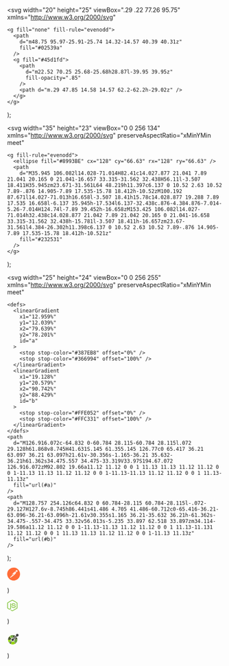   <svg
    width="20"
    height="25"
    viewBox=".29 .22 77.26 95.75"
    xmlns="http://www.w3.org/2000/svg"
  >
    <g fill="none" fill-rule="evenodd">
      <path
        d="m48.75 95.97-25.91-25.74 14.32-14.57 40.39 40.31z"
        fill="#02539a"
      />
      <g fill="#45d1fd">
        <path
          d="m22.52 70.25 25.68-25.68h28.87l-39.95 39.95z"
          fill-opacity=".85"
        />
        <path d="m.29 47.85 14.58 14.57 62.2-62.2h-29.02z" />
      </g>
    </g>
  </svg>
);

  <svg
    width="35"
    height="23"
    viewBox="0 0 256 134"
    xmlns="http://www.w3.org/2000/svg"
    preserveAspectRatio="xMinYMin meet"
  >
    <g fill-rule="evenodd">
      <ellipse fill="#8993BE" cx="128" cy="66.63" rx="128" ry="66.63" />
      <path
        d="M35.945 106.082l14.028-71.014H82.41c14.027.877 21.041 7.89 21.041 20.165 0 21.041-16.657 33.315-31.562 32.438H56.11l-3.507 18.411H35.945zm23.671-31.561L64 48.219h11.397c6.137 0 10.52 2.63 10.52 7.89-.876 14.905-7.89 17.535-15.78 18.412h-10.52zM100.192 87.671l14.027-71.013h16.658l-3.507 18.41h15.78c14.028.877 19.288 7.89 17.535 16.658l-6.137 35.945h-17.534l6.137-32.438c.876-4.384.876-7.014-5.26-7.014H124.74l-7.89 39.452h-16.658zM153.425 106.082l14.027-71.014h32.438c14.028.877 21.042 7.89 21.042 20.165 0 21.041-16.658 33.315-31.562 32.438h-15.781l-3.507 18.411h-16.657zm23.67-31.561l4.384-26.302h11.398c6.137 0 10.52 2.63 10.52 7.89-.876 14.905-7.89 17.535-15.78 18.412h-10.521z"
        fill="#232531"
      />
    </g>
  </svg>
);

  <svg
    width="25"
    height="24"
    viewBox="0 0 256 255"
    xmlns="http://www.w3.org/2000/svg"
    preserveAspectRatio="xMinYMin meet"
  >
    <defs>
      <linearGradient
        x1="12.959%"
        y1="12.039%"
        x2="79.639%"
        y2="78.201%"
        id="a"
      >
        <stop stop-color="#387EB8" offset="0%" />
        <stop stop-color="#366994" offset="100%" />
      </linearGradient>
      <linearGradient
        x1="19.128%"
        y1="20.579%"
        x2="90.742%"
        y2="88.429%"
        id="b"
      >
        <stop stop-color="#FFE052" offset="0%" />
        <stop stop-color="#FFC331" offset="100%" />
      </linearGradient>
    </defs>
    <path
      d="M126.916.072c-64.832 0-60.784 28.115-60.784 28.115l.072 29.128h61.868v8.745H41.631S.145 61.355.145 126.77c0 65.417 36.21 63.097 36.21 63.097h21.61v-30.356s-1.165-36.21 35.632-36.21h61.362s34.475.557 34.475-33.319V33.97S194.67.072 126.916.072zM92.802 19.66a11.12 11.12 0 0 1 11.13 11.13 11.12 11.12 0 0 1-11.13 11.13 11.12 11.12 0 0 1-11.13-11.13 11.12 11.12 0 0 1 11.13-11.13z"
      fill="url(#a)"
    />
    <path
      d="M128.757 254.126c64.832 0 60.784-28.115 60.784-28.115l-.072-29.127H127.6v-8.745h86.441s41.486 4.705 41.486-60.712c0-65.416-36.21-63.096-36.21-63.096h-21.61v30.355s1.165 36.21-35.632 36.21h-61.362s-34.475-.557-34.475 33.32v56.013s-5.235 33.897 62.518 33.897zm34.114-19.586a11.12 11.12 0 0 1-11.13-11.13 11.12 11.12 0 0 1 11.13-11.131 11.12 11.12 0 0 1 11.13 11.13 11.12 11.12 0 0 1-11.13 11.13z"
      fill="url(#b)"
    />
  </svg>
);

  <svg
      width="30px"
      height="30px"
      viewBox="0 0 256 256"
      version="1.1"
      xmlns="http://www.w3.org/2000/svg"
      xmlns:xlink="http://www.w3.org/1999/xlink"
      preserveAspectRatio="xMidYMid"
    >
      <g>
        <path
          d="M254.953118,144.253071 C263.911504,74.1217108 214.38443,10.0052669 144.381048,1.04688158 C74.3776647,-7.9115038 10.0052669,41.6155696 1.04688158,111.618952 C-7.9115038,181.622335 41.6155696,245.866756 111.618952,254.953118 C181.750312,263.911504 245.866756,214.38443 254.953118,144.253071 Z"
          fill="#FF6C37"
        ></path>
        <g transform="translate(50.181225, 45.198924)">
          <path
            d="M124.018448,36.9853339 L70.012182,90.9916 L54.7829269,75.7623449 C107.893354,22.6519173 113.140409,27.2590869 124.018448,36.9853339 L124.018448,36.9853339 Z"
            fill="#FFFFFF"
          ></path>
          <path
            d="M70.012182,92.2713693 C69.6282512,92.2713693 69.3722974,92.1433924 69.1163435,91.8874385 L53.7591114,76.6581834 C53.2472037,76.1462757 53.2472037,75.3784141 53.7591114,74.8665063 C107.765378,20.8602402 113.396363,25.9793176 124.78631,36.2174723 C125.042264,36.4734262 125.170241,36.72938 125.170241,37.1133108 C125.170241,37.4972416 125.042264,37.7531955 124.78631,38.0091494 L70.7800436,91.8874385 C70.6520667,92.1433924 70.2681359,92.2713693 70.012182,92.2713693 Z M56.574604,75.7623449 L70.012182,89.1999229 L122.098794,37.1133108 C112.628501,28.6668332 106.229654,26.1072945 56.574604,75.7623449 L56.574604,75.7623449 Z"
            fill="#FF6C37"
          ></path>
          <path
            d="M85.497391,106.476809 L70.7800436,91.7594616 L124.78631,37.7531955 C139.247703,52.342566 117.619601,76.0182987 85.497391,106.476809 Z"
            fill="#FFFFFF"
          ></path>
          <path
            d="M85.497391,107.756578 C85.1134602,107.756578 84.8575064,107.628601 84.6015525,107.372648 L69.8842051,92.6553001 C69.6282512,92.3993463 69.6282512,92.1433924 69.6282512,91.7594616 C69.6282512,91.3755308 69.7562282,91.1195769 70.012182,90.8636231 L124.018448,36.857357 C124.530356,36.3454492 125.298217,36.3454492 125.810125,36.857357 C129.137525,39.9288034 130.929203,44.2800191 130.801226,48.7592118 C130.545272,62.9646515 114.420178,81.0093992 86.5212065,107.372648 C86.1372757,107.628601 85.7533449,107.756578 85.497391,107.756578 L85.497391,107.756578 Z M72.5717207,91.7594616 C80.7622445,100.077962 84.2176217,103.405363 85.497391,104.685132 C106.997516,84.2088225 127.857756,63.2206053 127.985733,48.7592118 C128.11371,45.4318115 126.833941,42.1044113 124.658333,39.5448726 L72.5717207,91.7594616 Z"
            fill="#FF6C37"
          ></path>
          <path
            d="M55.0388808,76.1462757 L65.9169201,87.024315 C66.172874,87.2802689 66.172874,87.5362228 65.9169201,87.7921767 C65.7889432,87.9201536 65.7889432,87.9201536 65.6609663,87.9201536 L43.1370259,92.7832771 C41.9852335,92.911254 40.961418,92.1433924 40.7054642,90.9916 C40.5774872,90.3517153 40.8334411,89.7118307 41.2173719,89.3278999 L54.2710192,76.2742526 C54.526973,76.0182987 54.9109038,75.8903218 55.0388808,76.1462757 Z"
            fill="#FFFFFF"
          ></path>
          <path
            d="M42.7530951,94.0630464 C40.8334411,94.0630464 39.4256948,92.5273232 39.4256948,90.6076692 C39.4256948,89.7118307 39.8096256,88.8159921 40.4495103,88.1761075 L53.5031576,75.1224602 C54.2710192,74.4825755 55.2948346,74.4825755 56.0626962,75.1224602 L66.9407356,86.0004996 C67.7085972,86.6403842 67.7085972,87.7921767 66.9407356,88.5600383 C66.6847817,88.8159921 66.4288279,88.9439691 66.0448971,89.071946 L43.5209567,93.9350695 C43.2650028,93.9350695 43.009049,94.0630464 42.7530951,94.0630464 L42.7530951,94.0630464 Z M54.65495,77.5540219 L42.1132104,90.0957615 C41.8572566,90.3517153 41.7292796,90.7356461 41.9852335,91.1195769 C42.1132104,91.5035077 42.4971412,91.6314847 42.881072,91.5035077 L63.9972661,86.8963381 L54.65495,77.5540219 Z"
            fill="#FF6C37"
          ></path>
          <path
            d="M152.557304,7.03873136 C144.366781,-0.895838537 131.185156,-0.639884669 123.250587,7.67861603 C115.316017,15.9971167 115.57197,29.050764 123.890471,36.9853339 C130.673249,43.5121575 140.911403,44.6639499 148.97395,39.8008264 L134.38458,25.211456 L152.557304,7.03873136 Z"
            fill="#FFFFFF"
          ></path>
          <path
            d="M138.223888,44.0240653 C126.066079,44.0240653 116.211855,34.1698413 116.211855,22.0120326 C116.211855,9.85422391 126.066079,-1.81866161e-14 138.223888,-1.81866161e-14 C143.854873,-1.81866161e-14 149.357881,2.17560788 153.453143,6.14289283 C153.709097,6.39884669 153.837074,6.65480056 153.837074,7.03873136 C153.837074,7.42266217 153.709097,7.67861603 153.453143,7.9345699 L136.176257,25.211456 L149.741812,38.777011 C150.25372,39.2889187 150.25372,40.0567803 149.741812,40.568688 C149.613835,40.696665 149.613835,40.696665 149.485858,40.8246419 C146.158458,42.8722729 142.191173,44.0240653 138.223888,44.0240653 Z M138.223888,2.68751561 C127.473825,2.68751561 118.771394,11.3899471 118.899371,22.1400096 C118.899371,32.890072 127.601802,41.5925035 138.351865,41.4645266 C141.295334,41.4645266 144.238804,40.8246419 146.926319,39.4168956 L133.488741,26.1072945 C133.232787,25.8513406 133.10481,25.5953868 133.10481,25.211456 C133.10481,24.8275252 133.232787,24.5715713 133.488741,24.3156174 L150.63765,7.1667083 C147.182273,4.22323882 142.831057,2.68751561 138.223888,2.68751561 L138.223888,2.68751561 Z"
            fill="#FF6C37"
          ></path>
          <path
            d="M152.941235,7.42266217 L152.685281,7.1667083 L134.38458,25.211456 L148.845973,39.6728495 C150.25372,38.777011 151.661466,37.7531955 152.813258,36.6014031 C161.003782,28.5388563 161.003782,15.485209 152.941235,7.42266217 L152.941235,7.42266217 Z"
            fill="#FFFFFF"
          ></path>
          <path
            d="M148.97395,41.0805958 C148.590019,41.0805958 148.334066,40.9526188 148.078112,40.696665 L133.488741,26.1072945 C133.232787,25.8513406 133.10481,25.5953868 133.10481,25.211456 C133.10481,24.8275252 133.232787,24.5715713 133.488741,24.3156174 L151.661466,6.14289283 C152.173374,5.63098509 152.941235,5.63098509 153.453143,6.14289283 L153.837074,6.39884669 C162.411528,14.9733013 162.411528,28.7948101 153.965051,37.4972416 C152.685281,38.777011 151.277535,39.9288034 149.741812,40.8246419 C149.357881,40.9526188 149.101927,41.0805958 148.97395,41.0805958 L148.97395,41.0805958 Z M136.176257,25.211456 L149.101927,38.1371263 C150.125743,37.4972416 151.149558,36.6014031 151.91742,35.8335415 C159.212105,28.5388563 159.596036,16.6370014 152.557304,8.95838537 L136.176257,25.211456 Z"
            fill="#FF6C37"
          ></path>
          <path
            d="M126.194056,39.2889187 C123.12261,36.2174723 118.131509,36.2174723 115.060063,39.2889187 L66.8127587,87.5362228 L74.8753055,95.5987696 L125.938102,50.8068428 C129.265502,47.9913502 129.521456,43.0002498 126.705964,39.6728495 C126.45001,39.5448726 126.322033,39.4168956 126.194056,39.2889187 L126.194056,39.2889187 Z"
            fill="#FFFFFF"
          ></path>
          <path
            d="M74.7473286,96.878539 C74.3633978,96.878539 74.1074439,96.750562 73.85149,96.4946082 L65.7889432,88.4320613 C65.2770355,87.9201536 65.2770355,87.152292 65.7889432,86.6403842 L114.036247,38.3930802 C117.619601,34.809726 123.378563,34.809726 126.961918,38.3930802 C130.545272,41.9764343 130.545272,47.7353963 126.961918,51.3187505 C126.833941,51.4467274 126.705964,51.5747044 126.577987,51.7026813 L75.5151902,96.4946082 C75.3872133,96.750562 75.1312594,96.878539 74.7473286,96.878539 L74.7473286,96.878539 Z M68.6044358,87.5362228 L74.8753055,93.8070925 L125.042264,49.7830273 C127.857756,47.4794425 128.11371,43.2562037 125.810125,40.4407111 C123.50654,37.6252186 119.283302,37.3692647 116.467809,39.6728495 C116.339832,39.8008264 116.211855,39.9288034 115.955901,40.0567803 L68.6044358,87.5362228 Z"
            fill="#FF6C37"
          ></path>
          <path
            d="M29.8274248,142.438327 C29.3155171,142.694281 29.0595632,143.206189 29.1875401,143.718097 L31.363148,152.932436 C31.8750557,154.212205 31.1071941,155.747929 29.6994479,156.131859 C28.6756324,156.51579 27.52384,156.131859 26.8839553,155.363998 L12.8064926,141.414512 L58.7502118,95.4707927 L74.6193516,95.7267466 L85.3694141,106.476809 C82.8098754,108.652417 67.3246664,123.625718 29.8274248,142.438327 L29.8274248,142.438327 Z"
            fill="#FFFFFF"
          ></path>
          <path
            d="M28.8036093,157.411629 C27.7797938,157.411629 26.7559784,157.027698 26.1160937,156.259836 L12.1666079,142.31035 C11.910654,142.054397 11.7826771,141.798443 11.7826771,141.414512 C11.7826771,141.030581 11.910654,140.774627 12.1666079,140.518673 L58.1103272,94.5749541 C58.366281,94.3190003 58.7502118,94.1910233 59.0061657,94.1910233 L74.8753055,94.4469772 C75.2592363,94.4469772 75.5151902,94.5749541 75.7711441,94.830908 L86.5212065,105.58097 C86.7771604,105.836924 86.9051373,106.220855 86.9051373,106.604786 C86.9051373,106.988717 86.7771604,107.244671 86.3932296,107.500624 L85.497391,108.268486 C71.931836,120.170341 53.5031576,132.072196 30.5952864,143.462143 L32.7708943,152.548505 C33.1548251,154.212205 32.3869635,156.003882 30.8512403,156.899721 C30.0833787,157.283652 29.443494,157.411629 28.8036093,157.411629 Z M14.7261466,141.414512 L27.9077708,154.468159 C28.2917016,155.108044 29.0595632,155.363998 29.6994479,154.980067 C30.3393325,154.596136 30.5952864,153.828275 30.2113556,153.18839 L28.0357477,143.974051 C27.7797938,142.822258 28.2917016,141.798443 29.3155171,141.286535 C51.9674343,129.896588 70.2681359,118.12271 83.705714,106.476809 L74.2354208,97.0065159 L59.5180734,96.750562 L14.7261466,141.414512 Z"
            fill="#FF6C37"
          ></path>
          <path
            d="M1.9284532,152.420528 L12.9344695,141.414512 L29.3155171,157.795559 L3.20822254,156.003882 C2.05643013,155.875905 1.28856853,154.85209 1.41654546,153.700298 C1.41654546,153.18839 1.5445224,152.676482 1.9284532,152.420528 L1.9284532,152.420528 Z"
            fill="#FFFFFF"
          ></path>
          <path
            d="M29.3155171,158.947352 L3.0802456,157.155675 C1.16059159,157.027698 -0.119177745,155.363998 0.00879918845,153.444344 C0.136776122,152.676482 0.39272999,151.908621 1.03261466,151.396713 L12.038631,140.390696 C12.5505387,139.878789 13.3184003,139.878789 13.830308,140.390696 L30.2113556,156.771744 C30.5952864,157.155675 30.7232633,157.667583 30.4673095,158.17949 C30.2113556,158.691398 29.8274248,158.947352 29.3155171,158.947352 L29.3155171,158.947352 Z M12.9344695,143.206189 L2.82429173,153.316367 C2.44036093,153.572321 2.44036093,154.212205 2.82429173,154.468159 C2.95226867,154.596136 3.0802456,154.724113 3.33619947,154.724113 L25.9881168,156.259836 L12.9344695,143.206189 Z"
            fill="#FF6C37"
          ></path>
          <path
            d="M54.2710192,101.357732 C53.5031576,101.357732 52.9912498,100.717847 52.9912498,100.077962 C52.9912498,99.6940315 53.1192268,99.4380776 53.3751806,99.1821238 L65.7889432,86.7683612 C66.3008509,86.2564534 67.0687125,86.2564534 67.5806203,86.7683612 L75.6431671,94.830908 C76.0270979,95.2148388 76.1550749,95.5987696 76.0270979,96.1106774 C75.899121,96.4946082 75.5151902,96.878539 75.0032825,97.0065159 L54.526973,101.357732 C54.3989961,101.357732 54.2710192,101.357732 54.2710192,101.357732 L54.2710192,101.357732 Z M66.6847817,89.4558768 L58.2383041,97.9023544 L72.059813,94.9588849 L66.6847817,89.4558768 Z"
            fill="#FF6C37"
          ></path>
          <path
            d="M74.6193516,95.7267466 L60.5418889,98.798193 C59.5180734,99.0541468 58.494258,98.4142622 58.2383041,97.3904467 C58.1103272,96.750562 58.2383041,96.1106774 58.7502118,95.5987696 L66.5568048,87.7921767 L74.6193516,95.7267466 Z"
            fill="#FFFFFF"
          ></path>
          <path
            d="M60.2859351,100.077962 C58.494258,100.077962 57.0865117,98.670216 57.0865117,96.878539 C57.0865117,95.9827004 57.4704425,95.2148388 57.9823502,94.5749541 L65.7889432,86.7683612 C66.3008509,86.2564534 67.0687125,86.2564534 67.5806203,86.7683612 L75.6431671,94.830908 C76.0270979,95.2148388 76.1550749,95.5987696 76.0270979,96.1106774 C75.899121,96.4946082 75.5151902,96.878539 75.0032825,97.0065159 L60.9258197,100.077962 C60.6698659,100.077962 60.413912,100.077962 60.2859351,100.077962 L60.2859351,100.077962 Z M66.6847817,89.4558768 L59.7740273,96.3666312 C59.5180734,96.6225851 59.5180734,96.878539 59.6460504,97.1344928 C59.7740273,97.3904467 60.0299812,97.5184236 60.413912,97.5184236 L72.1877899,94.9588849 L66.6847817,89.4558768 Z"
            fill="#FF6C37"
          ></path>
          <path
            d="M153.069212,19.7084478 C152.813258,18.9405862 151.91742,18.5566554 151.149558,18.8126093 C150.381697,19.0685632 149.997766,19.9644017 150.25372,20.7322633 C150.25372,20.8602402 150.381697,20.9882172 150.381697,21.1161941 C151.149558,22.6519173 150.893604,24.5715713 149.869789,25.9793176 C149.357881,26.6192023 149.485858,27.5150408 149.997766,28.0269485 C150.63765,28.5388563 151.533489,28.4108793 152.045397,27.7709947 C153.965051,25.3394329 154.348981,22.2679865 153.069212,19.7084478 L153.069212,19.7084478 Z"
            fill="#FF6C37"
          ></path>
        </g>
      </g>
    </svg>

)

  <svg width="24" height="27" viewBox="0 0 256 282" xmlns="http://www.w3.org/2000/svg" preserveAspectRatio="xMinYMin meet"><g fill="#8CC84B"><path d="M116.504 3.58c6.962-3.985 16.03-4.003 22.986 0 34.995 19.774 70.001 39.517 104.99 59.303 6.581 3.707 10.983 11.031 10.916 18.614v118.968c.049 7.897-4.788 15.396-11.731 19.019-34.88 19.665-69.742 39.354-104.616 59.019-7.106 4.063-16.356 3.75-23.24-.646-10.457-6.062-20.932-12.094-31.39-18.15-2.137-1.274-4.546-2.288-6.055-4.36 1.334-1.798 3.719-2.022 5.657-2.807 4.365-1.388 8.374-3.616 12.384-5.778 1.014-.694 2.252-.428 3.224.193 8.942 5.127 17.805 10.403 26.777 15.481 1.914 1.105 3.852-.362 5.488-1.274 34.228-19.345 68.498-38.617 102.72-57.968 1.268-.61 1.969-1.956 1.866-3.345.024-39.245.006-78.497.012-117.742.145-1.576-.767-3.025-2.192-3.67-34.759-19.575-69.5-39.18-104.253-58.76a3.621 3.621 0 0 0-4.094-.006C91.2 39.257 56.465 58.88 21.712 78.454c-1.42.646-2.373 2.071-2.204 3.653.006 39.245 0 78.497 0 117.748a3.329 3.329 0 0 0 1.89 3.303c9.274 5.259 18.56 10.481 27.84 15.722 5.228 2.814 11.647 4.486 17.407 2.33 5.083-1.823 8.646-7.01 8.549-12.407.048-39.016-.024-78.038.036-117.048-.127-1.732 1.516-3.163 3.2-3 4.456-.03 8.918-.06 13.374.012 1.86-.042 3.14 1.823 2.91 3.568-.018 39.263.048 78.527-.03 117.79.012 10.464-4.287 21.85-13.966 26.97-11.924 6.177-26.662 4.867-38.442-1.056-10.198-5.09-19.93-11.097-29.947-16.55C5.368 215.886.555 208.357.604 200.466V81.497c-.073-7.74 4.504-15.197 11.29-18.85C46.768 42.966 81.636 23.27 116.504 3.58z"/><path d="M146.928 85.99c15.21-.979 31.493-.58 45.18 6.913 10.597 5.742 16.472 17.793 16.659 29.566-.296 1.588-1.956 2.464-3.472 2.355-4.413-.006-8.827.06-13.24-.03-1.872.072-2.96-1.654-3.195-3.309-1.268-5.633-4.34-11.212-9.642-13.929-8.139-4.075-17.576-3.87-26.451-3.785-6.479.344-13.446.905-18.935 4.715-4.214 2.886-5.494 8.712-3.99 13.404 1.418 3.369 5.307 4.456 8.489 5.458 18.33 4.794 37.754 4.317 55.734 10.626 7.444 2.572 14.726 7.572 17.274 15.366 3.333 10.446 1.872 22.932-5.56 31.318-6.027 6.901-14.805 10.657-23.56 12.697-11.647 2.597-23.734 2.663-35.562 1.51-11.122-1.268-22.696-4.19-31.282-11.768-7.342-6.375-10.928-16.308-10.572-25.895.085-1.619 1.697-2.748 3.248-2.615 4.444-.036 8.888-.048 13.332.006 1.775-.127 3.091 1.407 3.182 3.08.82 5.367 2.837 11 7.517 14.182 9.032 5.827 20.365 5.428 30.707 5.591 8.568-.38 18.186-.495 25.178-6.158 3.689-3.23 4.782-8.634 3.785-13.283-1.08-3.925-5.186-5.754-8.712-6.95-18.095-5.724-37.736-3.647-55.656-10.12-7.275-2.571-14.31-7.432-17.105-14.906-3.9-10.578-2.113-23.662 6.098-31.765 8.006-8.06 19.563-11.164 30.551-12.275z"/></g></svg>

)

  <svg width="36" height="35" viewBox="-48.58313174 -136.228532 879.49582062 773.98241888" xmlns="http://www.w3.org/2000/svg"><path d="m158.57 344.93h-158.29c.03.78.05 1.55.09 2.32.06 1.49.17 2.97.26 4.46.04.64.07 1.28.12 1.91.12 1.72.27 3.44.43 5.15.04.39.07.78.11 1.15.18 1.91.39 3.82.61 5.71.01.18.03.37.06.55.25 2.04.51 4.09.81 6.12 0 .03 0 .06.01.08a266.05 266.05 0 0 0 8.18 37.4c.02.05.04.1.05.15.57 1.94 1.17 3.86 1.78 5.77.04.11.08.23.11.34s.07.22.11.34c.56 1.73 1.15 3.45 1.74 5.18.15.43.3.87.46 1.31.53 1.49 1.07 2.98 1.63 4.48.26.67.51 1.34.76 2.02.49 1.24.96 2.47 1.45 3.7.37.93.75 1.86 1.14 2.78.4.97.8 1.92 1.21 2.89.5 1.18 1.03 2.35 1.55 3.53.31.7.63 1.39.94 2.09.64 1.41 1.3 2.82 1.97 4.22.22.45.43.9.65 1.34.78 1.62 1.57 3.21 2.37 4.8.14.24.25.49.38.73.9 1.76 1.82 3.51 2.77 5.25.04.08.09.15.12.24.2.36.42.71.62 1.07l135.19-81.43.5-.3c-5.33-11.24-8.65-23.2-9.89-35.35z" fill="#93d500"/><path d="m197.48 417.6-.38.38-111.5 111.49c.57.53 1.14 1.08 1.73 1.59 1.04.95 2.1 1.88 3.15 2.81.55.48 1.08.96 1.63 1.44 1.26 1.09 2.54 2.15 3.81 3.22.35.29.68.57 1.03.86a255.576 255.576 0 0 0 4.91 3.94c1.58 1.25 3.17 2.46 4.79 3.68.07.04.12.08.18.13a266.48 266.48 0 0 0 20.86 14.1c.24.16.49.3.74.46 1.37.81 2.73 1.62 4.11 2.42l2.52 1.44c.8.46 1.59.9 2.39 1.34 1.45.79 2.9 1.58 4.36 2.35.2.11.4.22.61.32 4.05 2.12 8.17 4.09 12.33 5.99l3.96-9.61 56.08-136.17.2-.5c-6.12-3.28-11.99-7.16-17.51-11.68z" fill="#4d5a31"/><path d="m185.87 406.49a95.492 95.492 0 0 1 -3.48-4.1c-1-1.23-1.96-2.47-2.89-3.73-1.07-1.44-2.11-2.9-3.1-4.38-.99-1.49-1.97-2.99-2.89-4.51l-135.36 81.53c2.08 3.46 4.24 6.82 6.46 10.14.07.12.14.24.22.35.02.05.05.08.08.13.07.1.14.22.21.33.01.01.02.02.02.04.18.26.36.52.54.79.01.01.02.03.04.05s.01.01.01.02c2.35 3.47 4.77 6.89 7.26 10.23.05.07.11.14.16.21.06.07.11.14.16.21 1.09 1.43 2.17 2.86 3.29 4.28.15.19.29.37.45.55 1.14 1.47 2.31 2.92 3.5 4.35.28.34.57.68.85 1.03 1.07 1.28 2.14 2.55 3.23 3.81.47.54.95 1.09 1.43 1.62.93 1.06 1.85 2.12 2.8 3.16.52.57 1.06 1.15 1.59 1.72.24.27.48.52.73.79.69.75 1.38 1.5 2.08 2.24.28.29.58.58.86.88 1.23 1.28 2.48 2.57 3.74 3.83l111.67-111.65c-1.28-1.28-2.48-2.6-3.66-3.92z" fill="#6ba43a"/><path d="m333.88 417.54c-1.23.99-2.47 1.96-3.73 2.89l.27.47 81.42 135.13c3.77-2.46 7.5-5 11.14-7.67 7.88-5.81 15.5-12.11 22.85-18.89l-111.51-111.49z" fill="#4d5a31"/><path d="m400.01 557.14-2.76-4.59-76-126.13c-1.54.92-3.11 1.76-4.68 2.6-1.59.86-3.18 1.65-4.8 2.42-14.6 6.92-30.4 10.46-46.23 10.46-10.37 0-20.73-1.5-30.75-4.49-1.71-.51-3.38-1.18-5.06-1.78-1.69-.59-3.4-1.11-5.06-1.79l-56.04 136.08-2.19 5.33-1.88 4.57-.01.02c.14.06.29.11.43.17.16.06.31.11.46.18h.02c.04.02.08.03.11.04 1.32.55 2.65 1.01 3.98 1.53 1.67.65 3.33 1.31 5 1.92.86.31 1.7.67 2.55.97h.01a267.42 267.42 0 0 0 54.19 12.97c.73.09 1.44.19 2.17.29.75.09 1.51.16 2.27.25 1.42.16 2.84.32 4.27.46l1.06.09c1.75.17 3.5.32 5.24.44.6.05 1.2.07 1.79.12 1.53.1 3.06.19 4.59.26.94.06 1.88.08 2.82.12 1.22.04 2.43.09 3.65.13 1.75.04 3.52.05 5.28.06.42 0 .83.01 1.25.02 14.75 0 29.5-1.23 44.09-3.68.24-.04.49-.08.74-.11 1.54-.27 3.08-.56 4.62-.84.88-.17 1.77-.34 2.63-.51.9-.19 1.81-.37 2.71-.57 1.5-.31 3-.64 4.51-.99.27-.06.54-.11.81-.19 22.18-5.16 43.6-13.16 63.72-23.75v-.01c1.32-.69 2.61-1.48 3.92-2.2 1.56-.85 3.11-1.74 4.67-2.63 1.07-.61 2.16-1.18 3.23-1.82.01-.01.02-.02.03-.02h.01c.02-.01.03-.02.05-.03l.02-.02-.2-.33.2.33c.01 0 .02-.01.03-.01.02-.01.03-.02.05-.03.06-.04.12-.07.18-.11.34-.21.69-.41 1.04-.62zm-202.47-306.22c1.23-1 2.48-1.96 3.73-2.9l-.27-.46-81.42-135.14c-3.78 2.47-7.51 5.02-11.16 7.69-7.87 5.8-15.5 12.09-22.83 18.86l111.51 111.5z" fill="#93d500"/><path d="m77.86 146.4c-1.27 1.27-2.47 2.58-3.71 3.86-1.23 1.29-2.49 2.57-3.7 3.87a266.156 266.156 0 0 0 -22.56 27.96c-.33.45-.65.93-.98 1.39-.76 1.12-1.52 2.23-2.26 3.35-.78 1.16-1.55 2.34-2.3 3.51-.28.43-.56.87-.83 1.3-25.65 40.23-39.39 85.86-41.24 131.87-.07 1.79-.11 3.58-.15 5.36-.03 1.78-.09 3.57-.09 5.35h157.93c0-1.78.16-3.56.26-5.35.09-1.79.11-3.58.29-5.36 2.04-20.56 9.98-40.64 23.82-57.5 1.12-1.37 2.39-2.66 3.6-3.98 1.19-1.33 2.31-2.7 3.59-3.98zm325.85-39.2c-.21-.13-.44-.26-.65-.39-1.39-.85-2.79-1.67-4.2-2.49-.81-.47-1.63-.93-2.44-1.39-.83-.46-1.64-.92-2.47-1.37a901.4 901.4 0 0 0 -4.29-2.32c-.23-.11-.45-.23-.68-.35-9.26-4.84-18.77-9.1-28.48-12.8-.25-.1-.5-.2-.75-.29-2.12-.79-4.24-1.58-6.38-2.32a267.084 267.084 0 0 0 -53.21-12.63l-2.22-.3c-.75-.09-1.49-.16-2.23-.24-1.43-.17-2.85-.33-4.29-.47-.39-.04-.79-.06-1.2-.11-1.69-.15-3.4-.3-5.1-.43l-1.99-.12c-1.45-.09-2.93-.2-4.38-.26-.78-.04-1.56-.07-2.33-.09v158.29c8.12.84 16.17 2.57 23.98 5.22l116.51-116.49c-4.33-3-8.7-5.92-13.2-8.65z" fill="#4d5a31"/><path d="m260.36 68.7c-1.79.04-3.58.04-5.36.11-11.17.45-22.32 1.59-33.38 3.45-.24.04-.48.08-.73.12-1.55.27-3.09.55-4.63.84-.87.17-1.75.33-2.63.5-.91.18-1.81.37-2.72.57-1.5.31-3 .64-4.49.99-.28.05-.55.12-.82.18a267.465 267.465 0 0 0 -63.73 23.76c-1.31.7-2.59 1.49-3.9 2.2-1.56.86-3.12 1.74-4.67 2.63-1.15.67-2.32 1.28-3.47 1.96-.01.01-.03.02-.04.02-.08.05-.16.1-.24.14-.3.19-.61.34-.91.52l.01.02 2.77 4.59 78.75 130.73c1.54-.92 3.11-1.77 4.68-2.61 1.58-.85 3.18-1.65 4.79-2.41a107.25 107.25 0 0 1 35.36-9.91c1.78-.18 3.56-.33 5.35-.42 1.78-.09 3.57-.18 5.36-.18v-157.91c-1.79 0-3.57.08-5.35.11z" fill="#6ba43a"/><path d="m531.05 321.17c-.08-1.42-.16-2.83-.26-4.26a75.4 75.4 0 0 0 -.14-2.12c-.11-1.67-.25-3.34-.41-5.01-.03-.43-.07-.86-.11-1.29-.18-1.87-.38-3.73-.6-5.59-.02-.15-.03-.3-.05-.45l-.03-.21c-.24-2.01-.51-4.02-.79-6.02l-.03-.19a266.454 266.454 0 0 0 -8.16-37.33c-.03-.09-.05-.16-.08-.24-.57-1.91-1.16-3.8-1.75-5.69-.09-.25-.17-.5-.25-.75-.56-1.71-1.13-3.41-1.72-5.11l-.48-1.38c-.52-1.47-1.06-2.94-1.6-4.41-.27-.7-.53-1.4-.81-2.09-.46-1.22-.93-2.43-1.42-3.63-.38-.97-.77-1.92-1.16-2.86-.39-.95-.79-1.88-1.18-2.82-.52-1.2-1.05-2.4-1.58-3.59-.3-.67-.6-1.35-.91-2.03-.65-1.42-1.32-2.85-1.99-4.27-.21-.42-.42-.86-.63-1.29-.78-1.62-1.58-3.25-2.4-4.85-.11-.22-.23-.45-.34-.67-.91-1.77-1.85-3.55-2.79-5.3-.04-.06-.07-.13-.11-.19a266.99 266.99 0 0 0 -15.11-24.52l-116.54 116.54c2.65 7.81 4.37 15.86 5.21 23.97h158.32c-.04-.79-.06-1.58-.1-2.35z" fill="#4d5a31"/><path d="m373.45 334.22c0 1.79-.17 3.57-.26 5.36s-.12 3.58-.3 5.35c-2.04 20.57-9.97 40.65-23.81 57.52-1.12 1.37-2.39 2.65-3.6 3.98-1.2 1.32-2.31 2.69-3.59 3.97l111.67 111.65c1.27-1.27 2.46-2.58 3.7-3.87s2.5-2.56 3.7-3.87c8.26-8.95 15.82-18.31 22.62-28.04.28-.39.53-.77.8-1.15.83-1.19 1.63-2.4 2.45-3.6.71-1.08 1.42-2.15 2.11-3.24.35-.52.69-1.06 1.02-1.58 25.61-40.21 39.32-85.79 41.16-131.77.07-1.78.11-3.57.14-5.36.04-1.78.09-3.56.09-5.35z" fill="#6ba43a"/><path d="m578.27 21.69c-28.89-28.89-75.73-28.89-104.62 0-23.05 23.04-27.66 57.49-13.93 85.15l-161.16 161.15c-27.66-13.72-62.12-9.12-85.17 13.92-28.89 28.89-28.88 75.73 0 104.62 28.9 28.89 75.75 28.88 104.64 0 23.05-23.05 27.65-57.5 13.92-85.16l161.16-161.14c27.67 13.72 62.11 9.12 85.16-13.93 28.89-28.88 28.89-75.72 0-104.61z" fill="#424143"/></svg>

)
